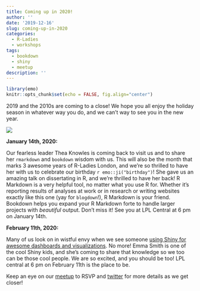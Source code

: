 ```yaml
---
title: Coming up in 2020!
author: ''
date: '2019-12-16'
slug: coming-up-in-2020
categories:
  - R-Ladies
  - workshops
tags:
  - bookdown
  - shiny
  - meetup
description: ''
---
```


```r
library(emo)
knitr::opts_chunk$set(echo = FALSE, fig.align="center")
```

2019 and the 2010s are coming to a close! We hope you all enjoy the holiday season in whatever way you do, and we can't way to see you in the new year.

![](/img/newyear.gif)

**January 14th, 2020:** 

Our fearless leader Thea Knowles is coming back to visit us and to share her `rmarkdown` and `bookdown` wisdom with us. This will also be the month that marks 3 awesome years of R-Ladies London, and we're so thrilled to have her with us to celebrate our birthday `r emo::ji("birthday")`! She gave us an amazing talk on dissertating in R, and we're thrilled to have her back! R Markdown is a very helpful tool, no matter what you use R for. Whether it's reporting results of analyses at work or in research or writing websites exactly like this one (yay for `blogdown`!), R Markdown is your friend. Bookdown helps you expand your R Markdown forte to handle larger projects with *beautiful* output. Don't miss it! See you at LPL Central at 6 pm on January 14th. 

**February 11th, 2020:**

Many of us look on in wistful envy when we see someone [using Shiny for awesome dashboards and visualizations](https://shiny.rstudio.com/gallery/). No more! Emma Smith is one of the cool Shiny kids, and she's coming to share that knowledge so we too can be those cool people. We are so excited, and you should be too! LPL central at 6 pm on February 11th is the place to be. 

Keep an eye on our [meetup](https://www.meetup.com/rladies-ldnont/) to RSVP and [twitter](https://twitter.com/RLadiesLdnOnt) for more details as we get closer!